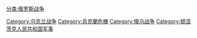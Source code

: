 [[分类:俄罗斯战争|分类:俄罗斯战争]]
[[Category:乌克兰战争|Category:乌克兰战争]]
[[Category:烏克蘭危機|Category:烏克蘭危機]]
[[Category:俄乌战争|Category:俄乌战争]]
[[Category:顿涅茨克人民共和国军事|Category:顿涅茨克人民共和国军事]]
